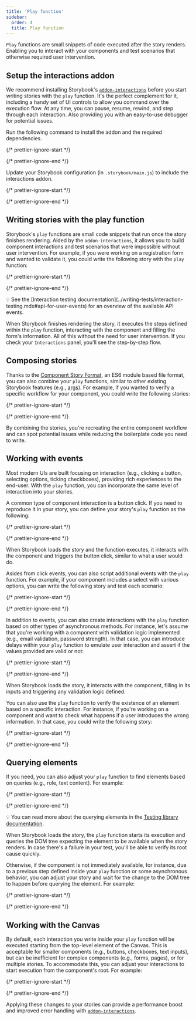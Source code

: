 ```yaml
---
title: 'Play function'
sidebar:
  order: 4
  title: Play function
---
```


<YouTubeCallout id="dcuzwCHI940" title="Component testing in Storybook with play functions" />

`Play` functions are small snippets of code executed after the story renders. Enabling you to interact with your components and test scenarios that otherwise required user intervention.

## Setup the interactions addon

We recommend installing Storybook's [`addon-interactions`](https://storybook.js.org/addons/@storybook/addon-interactions) before you start writing stories with the `play` function. It's the perfect complement for it, including a handy set of UI controls to allow you command over the execution flow. At any time, you can pause, resume, rewind, and step through each interaction. Also providing you with an easy-to-use debugger for potential issues.

Run the following command to install the addon and the required dependencies.

{/* prettier-ignore-start */}

<CodeSnippets path="storybook-addon-interactions-addon-full-install.md" />

{/* prettier-ignore-end */}

Update your Storybook configuration (in `.storybook/main.js`) to include the interactions addon.

{/* prettier-ignore-start */}

<CodeSnippets path="storybook-addon-interaction-registration.md" />

{/* prettier-ignore-end */}

## Writing stories with the play function

Storybook's `play` functions are small code snippets that run once the story finishes rendering. Aided by the `addon-interactions`, it allows you to build component interactions and test scenarios that were impossible without user intervention. For example, if you were working on a registration form and wanted to validate it, you could write the following story with the `play` function:

{/* prettier-ignore-start */}

<CodeSnippets path="register-component-with-play-function.md" />

{/* prettier-ignore-end */}

<div class="aside">
  💡 See the [Interaction testing documentation](../writing-tests/interaction-testing.mdx#api-for-user-events) for an overview of the available API events.
</div>

When Storybook finishes rendering the story, it executes the steps defined within the `play` function, interacting with the component and filling the form's information. All of this without the need for user intervention. If you check your `Interactions` panel, you'll see the step-by-step flow.

## Composing stories

Thanks to the [Component Story Format](../api/csf.mdx), an ES6 module based file format, you can also combine your `play` functions, similar to other existing Storybook features (e.g., [args](./args.mdx)). For example, if you wanted to verify a specific workflow for your component, you could write the following stories:

{/* prettier-ignore-start */}

<CodeSnippets path="my-component-play-function-composition.md" />

{/* prettier-ignore-end */}

By combining the stories, you're recreating the entire component workflow and can spot potential issues while reducing the boilerplate code you need to write.

## Working with events

Most modern UIs are built focusing on interaction (e.g., clicking a button, selecting options, ticking checkboxes), providing rich experiences to the end-user. With the `play` function, you can incorporate the same level of interaction into your stories.

A common type of component interaction is a button click. If you need to reproduce it in your story, you can define your story's `play` function as the following:

{/* prettier-ignore-start */}

<CodeSnippets path="my-component-play-function-with-clickevent.md" />

{/* prettier-ignore-end */}

When Storybook loads the story and the function executes, it interacts with the component and triggers the button click, similar to what a user would do.

Asides from click events, you can also script additional events with the `play` function. For example, if your component includes a select with various options, you can write the following story and test each scenario:

{/* prettier-ignore-start */}

<CodeSnippets path="my-component-play-function-with-selectevent.md" />

{/* prettier-ignore-end */}

In addition to events, you can also create interactions with the `play` function based on other types of asynchronous methods. For instance, let's assume that you're working with a component with validation logic implemented (e.g., email validation, password strength). In that case, you can introduce delays within your `play` function to emulate user interaction and assert if the values provided are valid or not:

{/* prettier-ignore-start */}

<CodeSnippets path="my-component-play-function-with-delay.md" />

{/* prettier-ignore-end */}

When Storybook loads the story, it interacts with the component, filling in its inputs and triggering any validation logic defined.

You can also use the `play` function to verify the existence of an element based on a specific interaction. For instance, if you're working on a component and want to check what happens if a user introduces the wrong information. In that case, you could write the following story:

{/* prettier-ignore-start */}

<CodeSnippets path="my-component-play-function-waitfor.md" />

{/* prettier-ignore-end */}

## Querying elements

If you need, you can also adjust your `play` function to find elements based on queries (e.g., role, text content). For example:

{/* prettier-ignore-start */}

<CodeSnippets path="my-component-play-function-alt-queries.md" />

{/* prettier-ignore-end */}

<div class="aside">
  💡 You can read more about the querying elements in the <a href="https://testing-library.com/docs/queries/about/"> Testing library documentation</a>.
</div>

When Storybook loads the story, the `play` function starts its execution and queries the DOM tree expecting the element to be available when the story renders. In case there's a failure in your test, you'll be able to verify its root cause quickly.

Otherwise, if the component is not immediately available, for instance, due to a previous step defined inside your `play` function or some asynchronous behavior, you can adjust your story and wait for the change to the DOM tree to happen before querying the element. For example:

{/* prettier-ignore-start */}

<CodeSnippets path="my-component-play-function-query-findby.md" />

{/* prettier-ignore-end */}

## Working with the Canvas

By default, each interaction you write inside your `play` function will be executed starting from the top-level element of the Canvas. This is acceptable for smaller components (e.g., buttons, checkboxes, text inputs), but can be inefficient for complex components (e.g., forms, pages), or for multiple stories. To accommodate this, you can adjust your interactions to start execution from the component's root. For example:

{/* prettier-ignore-start */}

<CodeSnippets path="my-component-play-function-with-canvas.md" />

{/* prettier-ignore-end */}

Applying these changes to your stories can provide a performance boost and improved error handling with [`addon-interactions`](https://storybook.js.org/addons/@storybook/addon-interactions).
